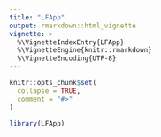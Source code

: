 ```yaml
---
title: "LFApp"
output: rmarkdown::html_vignette
vignette: >
  %\VignetteIndexEntry{LFApp}
  %\VignetteEngine{knitr::rmarkdown}
  %\VignetteEncoding{UTF-8}
---
```


```r
knitr::opts_chunk$set(
  collapse = TRUE,
  comment = "#>"
)
```

```r
library(LFApp)
```
